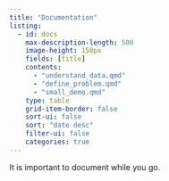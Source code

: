 ```yaml
---
title: "Documentation"
listing:
  - id: docs
    max-description-length: 500
    image-height: 150px
    fields: [title]
    contents: 
      - "understand_data.qmd"
      - "define_problem.qmd"
      - "small_demo.qmd"
    type: table
    grid-item-border: false
    sort-ui: false
    sort: "date desc"
    filter-ui: false
    categories: true
---
```


It is important to document while you go.


